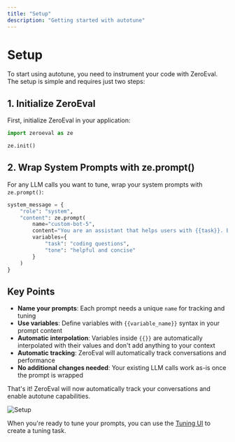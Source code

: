 ```yaml
---
title: "Setup"
description: "Getting started with autotune"
---
```


# Setup

To start using autotune, you need to instrument your code with ZeroEval. The setup is simple and requires just two steps:

## 1. Initialize ZeroEval

First, initialize ZeroEval in your application:

```python
import zeroeval as ze

ze.init()
```

## 2. Wrap System Prompts with ze.prompt()

For any LLM calls you want to tune, wrap your system prompts with `ze.prompt()`:

```python
system_message = {
    "role": "system",
    "content": ze.prompt(
        name="custom-bot-5",
        content="You are an assistant that helps users with {{task}}. Be {{tone}} in your responses.",
        variables={
            "task": "coding questions",
            "tone": "helpful and concise"
        }
    )
}
```

## Key Points

- **Name your prompts**: Each prompt needs a unique `name` for tracking and tuning
- **Use variables**: Define variables with `{{variable_name}}` syntax in your prompt content
- **Automatic interpolation**: Variables inside `{{}}` are automatically interpolated with their values and don't add anything to your context
- **Automatic tracking**: ZeroEval will automatically track conversations and performance
- **No additional changes needed**: Your existing LLM calls work as-is once the prompt is wrapped

That's it! ZeroEval will now automatically track your conversations and enable autotune capabilities.

<img src="/images/setup-tuning.png" alt="Setup" />

When you're ready to tune your prompts, you can use the [Tuning UI](/autotune/tuning) to create a tuning task.
